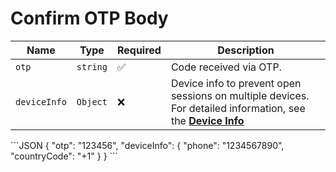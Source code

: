 
# Confirm OTP Body

| Name         | Type     | Required           | Description                                                |
|--------------|----------|--------------------|------------------------------------------------------------|
| `otp`        | `string` | :white_check_mark: | Code received via OTP.                                     |
| `deviceInfo` | `Object` | :x:                | Device info to prevent open sessions on multiple devices. For detailed information, see the **[Device Info](/docs/Objects/phoneObject)**    |


<Tabs>
  <TabItem value="json" label="Json">
```JSON
{
  "otp": "123456",
  "deviceInfo": {
    "phone": "1234567890",
    "countryCode": "+1"
  }
}
```

  </TabItem>

  <TabItem value="c#" label="C#">

```c#

```

  </TabItem>

  
</Tabs>

